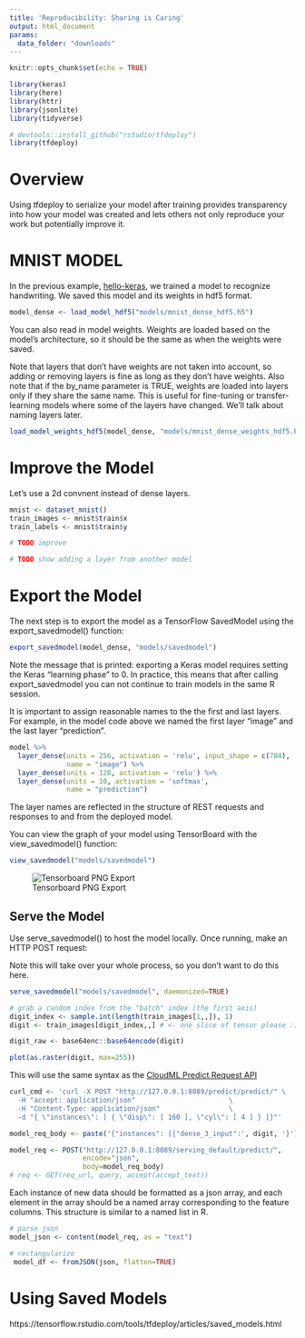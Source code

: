 ```yaml
---
title: 'Reproducibility: Sharing is Caring'
output: html_document
params:
  data_folder: "downloads"
---
```


```r
knitr::opts_chunk$set(echo = TRUE)
```

```r

library(keras)
library(here)
library(httr)
library(jsonlite)
library(tidyverse)

# devtools::install_github("rstudio/tfdeploy")
library(tfdeploy)

```

# Overview

Using tfdeploy to serialize your model after training provides transparency into how your model was created and lets others not only reproduce your work but potentially improve it.

# MNIST MODEL

In the previous example, [hello-keras](hello-keras.html), we trained a model to recognize handwriting. We saved this model and its weights in hdf5 format.

```r
model_dense <- load_model_hdf5("models/mnist_dense_hdf5.h5")
```

You can also read in model weights. Weights are loaded based on the model's architecture, so it should be the same as when the weights were saved. 

Note that layers that don't have weights are not taken into account, so adding or removing layers is fine as long as they don't have weights. Also note that if the by_name parameter is TRUE, weights are loaded into layers only if they share the same name. This is useful for fine-tuning or transfer-learning models where some of the layers have changed. We'll talk about naming layers later.

```r
load_model_weights_hdf5(model_dense, "models/mnist_dense_weights_hdf5.h5")
```

# Improve the Model

Let's use a 2d convnent instead of dense layers.

```r
mnist <- dataset_mnist()
train_images <- mnist$train$x
train_labels <- mnist$train$y

# TODO improve

# TODO show adding a layer from another model 
```

# Export the Model

The next step is to export the model as a TensorFlow SavedModel using the export_savedmodel() function:

```r
export_savedmodel(model_dense, "models/savedmodel")
```

Note the message that is printed: exporting a Keras model requires setting the Keras “learning phase” to 0. In practice, this means that after calling export_savedmodel you can not continue to train models in the same R session.

It is important to assign reasonable names to the the first and last layers. For example, in the model code above we named the first layer “image” and the last layer “prediction”.

```r
model %>%
  layer_dense(units = 256, activation = 'relu', input_shape = c(784),
              name = "image") %>%
  layer_dense(units = 128, activation = 'relu') %>%
  layer_dense(units = 10, activation = 'softmax',
              name = "prediction")
```

The layer names are reflected in the structure of REST requests and responses to and from the deployed model.

You can view the graph of your model using TensorBoard with the view_savedmodel() function:

```r
view_savedmodel("models/savedmodel")
```

![Tensorboard PNG Export](img/tensorboard_mnist.png)


## Serve the Model

Use serve_savedmodel() to host the model locally. Once running, make an HTTP POST request:

Note this will take over your whole process, so you don't want to do this here.

```r
serve_savedmodel("models/savedmodel", daemonized=TRUE)
```

```r
# grab a random index from the "batch" index (the first axis)
digit_index <- sample.int(length(train_images[1,,]), 1) 
digit <- train_images[digit_index,,] # <- one slice of tensor please :)

digit_raw <- base64enc::base64encode(digit)

plot(as.raster(digit, max=255))
```

This will use the same syntax as the [CloudML Predict Request API](https://cloud.google.com/ml-engine/docs/v1/predict-request)

```r
curl_cmd <- 'curl -X POST "http://127.0.0.1:8089/predict/predict/" \ 
  -H "accept: application/json"                       \
  -H "Content-Type: application/json"                 \
  -d "{ \"instances\": [ { \"disp\": [ 160 ], \"cyl\": [ 4 ] } ]}"'

model_req_body <- paste('{"instances": [{"dense_3_input":', digit, '}')

model_req <- POST("http://127.0.0.1:8089/serving_default/predict/",
                  encode="json",
                  body=model_req_body)
# req <- GET(req_url, query, accept(accept_text))

```

Each instance of new data should be formatted as a json array, and each element in the array should be a named array corresponding to the feature columns. This structure is similar to a named list in R.

```r
# parse json
model_json <- content(model_req, as = "text")

# rectangularize
 model_df <- fromJSON(json, flatten=TRUE)
```


# Using Saved Models

https://tensorflow.rstudio.com/tools/tfdeploy/articles/saved_models.html

